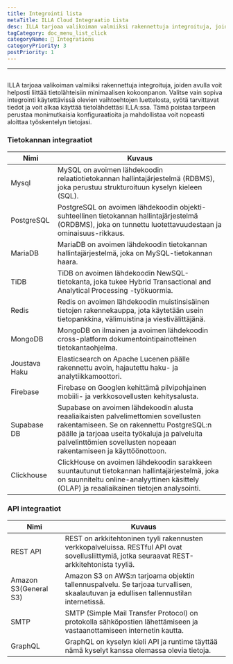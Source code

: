 ```yaml
---
title: Integrointi lista
metaTitle: ILLA Cloud Integraatio Lista
desc: ILLA tarjoaa valikoiman valmiiksi rakennettuja integroituja, joiden avulla voit helposti yhdistää tietolähteisiin minimaalinen konfigurointi
tagCategory: doc_menu_list_click
categoryName: 🔨 Integrations
categoryPriority: 3
postPriority: 1
---
```


* * *

## <Heading hidden>Integraatiolista</Heading>

ILLA tarjoaa valikoiman valmiiksi rakennettuja integroituja, joiden avulla voit helposti liittää tietolähteisiin minimaalisen kokoonpanon. Valitse vain sopiva integrointi käytettävissä olevien vaihtoehtojen luettelosta, syötä tarvittavat tiedot ja voit alkaa käyttää tietolähdettäsi ILLA:ssa. Tämä poistaa tarpeen perustaa monimutkaisia konfiguraatioita ja mahdollistaa voit nopeasti aloittaa työskentelyn tietojasi.

### Tietokannan integraatiot

| Nimi          | Kuvaus                                                                                                                                                                                                                                                 |
| ------------- | ------------------------------------------------------------------------------------------------------------------------------------------------------------------------------------------------------------------------------------------------------ |
| Mysql         | MySQL on avoimen lähdekoodin relaatiotietokannan hallintajärjestelmä (RDBMS), joka perustuu strukturoituun kyselyn kieleen (SQL).                                                                                                                      |
| PostgreSQL    | PostgreSQL on avoimen lähdekoodin objekti-suhteellinen tietokannan hallintajärjestelmä (ORDBMS), joka on tunnettu luotettavuudestaan ja ominaisuus-rikkaus.                                                                                            |
| MariaDB       | MariaDB on avoimen lähdekoodin tietokannan hallintajärjestelmä, joka on MySQL-tietokannan haara.                                                                                                                                                       |
| TiDB          | TiDB on avoimen lähdekoodin NewSQL-tietokanta, joka tukee Hybrid Transactional and Analytical Processing -työkuormia.                                                                                                                                  |
| Redis         | Redis on avoimen lähdekoodin muistinsisäinen tietojen rakennekauppa, jota käytetään usein tietopankkina, välimuistina ja viestivälittäjänä.                                                                                                            |
| MongoDB       | MongoDB on ilmainen ja avoimen lähdekoodin cross-platform dokumentointipainotteinen tietokantaohjelma.                                                                                                                                                 |
| Joustava Haku | Elasticsearch on Apache Lucenen päälle rakennettu avoin, hajautettu haku- ja analytiikkamoottori.                                                                                                                                                      |
| Firebase      | Firebase on Googlen kehittämä pilvipohjainen mobiili- ja verkkosovellusten kehitysalusta.                                                                                                                                                              |
| Supabase DB   | Supabase on avoimen lähdekoodin alusta reaaliaikaisten palvelimettomien sovellusten rakentamiseen. Se on rakennettu PostgreSQL:n päälle ja tarjoaa useita työkaluja ja palveluita palvelinttömien sovellusten nopeaan rakentamiseen ja käyttöönottoon. |
| Clickhouse    | ClickHouse on avoimen lähdekoodin sarakkeen suuntautunut tietokannan hallintajärjestelmä, joka on suunniteltu online-analyyttinen käsittely (OLAP) ja reaaliaikainen tietojen analysointi.                                                             |

### API integraatiot

| Nimi                  | Kuvaus                                                                                                                                        |
| --------------------- | --------------------------------------------------------------------------------------------------------------------------------------------- |
| REST API              | REST on arkkitehtoninen tyyli rakennusten verkkopalveluissa. RESTful API ovat sovellusliittymiä, jotka seuraavat REST-arkkitehtonista tyyliä. |
| Amazon S3(General S3) | Amazon S3 on AWS:n tarjoama objektin tallennuspalvelu. Se tarjoaa turvallisen, skaalautuvan ja edullisen tallennustilan internetissä.         |
| SMTP                  | SMTP (Simple Mail Transfer Protocol) on protokolla sähköpostien lähettämiseen ja vastaanottamiseen internetin kautta.                         |
| GraphQL               | GraphQL on kyselyn kieli API ja runtime täyttää nämä kyselyt kanssa olemassa olevia tietoja.                                                  |
